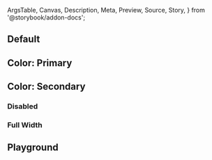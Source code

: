 <!-- @prettier -->

  ArgsTable,
  Canvas,
  Description,
  Meta,
  Preview,
  Source,
  Story,
} from '@storybook/addon-docs';



<Meta
  component={ButtonGroup}
  title="Material UI/ButtonGroup"
  render={Template}
/>

<Description of={ButtonGroup} />

## Default

<Canvas>
  <Story args={{}} name="Default"/>
</Canvas>

## Color: Primary

<Canvas>
  <Story args={{ color: 'primary' }} name="Color: Primary"/>
</Canvas>

## Color: Secondary

<Canvas>
  <Story args={{ color: 'secondary' }} name="Color: Secondary"/>
</Canvas>

### Disabled

<Canvas>
  <Story args={{ disabled: true }} name="Disabled"/>
</Canvas>

### Full Width

<Canvas>
  <Story args={{ fullWidth: true }} name="Full Width"/>
</Canvas>

## Playground

<Canvas isColumn>
  
  <Story args={{}} name="Playground"/>
</Canvas>

<ArgsTable story="Playground" />
